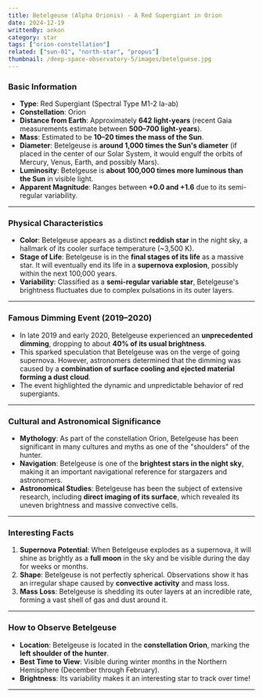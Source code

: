 ```yaml
---
title: Betelgeuse (Alpha Orionis) - A Red Supergiant in Orion
date: 2024-12-19
writtenBy: ankon
category: star
tags: ["orion-constellation"]
related: ["sun-01", "north-star", "propus"]
thumbnail: /deep-space-observatory-5/images/betelguese.jpg
---
```


<Highlight title="Betelgeuse (Alpha Orionis)" subtitle="A Red Supergiant in Orion" />

### **Basic Information**
- **Type**: Red Supergiant (Spectral Type M1-2 Ia-ab)
- **Constellation**: Orion
- **Distance from Earth**: Approximately **642 light-years** (recent Gaia measurements estimate between **500–700 light-years**).
- **Mass**: Estimated to be **10–20 times the mass of the Sun**.
- **Diameter**: Betelgeuse is **around 1,000 times the Sun's diameter** (if placed in the center of our Solar System, it would engulf the orbits of Mercury, Venus, Earth, and possibly Mars).
- **Luminosity**: Betelgeuse is **about 100,000 times more luminous than the Sun** in visible light.
- **Apparent Magnitude**: Ranges between **+0.0 and +1.6** due to its semi-regular variability.

---

### **Physical Characteristics**
- **Color**: Betelgeuse appears as a distinct **reddish star** in the night sky, a hallmark of its cooler surface temperature (~3,500 K).
- **Stage of Life**: Betelgeuse is in the **final stages of its life** as a massive star. It will eventually end its life in a **supernova explosion**, possibly within the next 100,000 years.
- **Variability**: Classified as a **semi-regular variable star**, Betelgeuse's brightness fluctuates due to complex pulsations in its outer layers.

---

### **Famous Dimming Event (2019–2020)**
- In late 2019 and early 2020, Betelgeuse experienced an **unprecedented dimming**, dropping to about **40% of its usual brightness**.
- This sparked speculation that Betelgeuse was on the verge of going supernova. However, astronomers determined that the dimming was caused by a **combination of surface cooling and ejected material forming a dust cloud**.
- The event highlighted the dynamic and unpredictable behavior of red supergiants.

---

### **Cultural and Astronomical Significance**
- **Mythology**: As part of the constellation Orion, Betelgeuse has been significant in many cultures and myths as one of the "shoulders" of the hunter.
- **Navigation**: Betelgeuse is one of the **brightest stars in the night sky**, making it an important navigational reference for stargazers and astronomers.
- **Astronomical Studies**: Betelgeuse has been the subject of extensive research, including **direct imaging of its surface**, which revealed its uneven brightness and massive convective cells.

---

### **Interesting Facts**
1. **Supernova Potential**: When Betelgeuse explodes as a supernova, it will shine as brightly as a **full moon** in the sky and be visible during the day for weeks or months.
2. **Shape**: Betelgeuse is not perfectly spherical. Observations show it has an irregular shape caused by **convective activity** and mass loss.
3. **Mass Loss**: Betelgeuse is shedding its outer layers at an incredible rate, forming a vast shell of gas and dust around it.

---

### **How to Observe Betelgeuse**
- **Location**: Betelgeuse is located in the **constellation Orion**, marking the **left shoulder of the hunter**.
- **Best Time to View**: Visible during winter months in the Northern Hemisphere (December through February).
- **Brightness**: Its variability makes it an interesting star to track over time!

---
